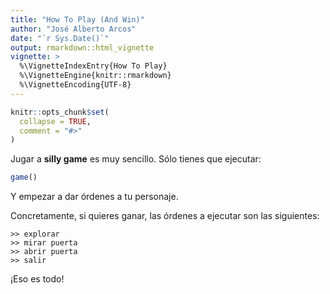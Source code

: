 ```yaml
---
title: "How To Play (And Win)"
author: "José Alberto Arcos"
date: "`r Sys.Date()`"
output: rmarkdown::html_vignette
vignette: >
  %\VignetteIndexEntry{How To Play}
  %\VignetteEngine{knitr::rmarkdown}
  %\VignetteEncoding{UTF-8}
---
```


```r
knitr::opts_chunk$set(
  collapse = TRUE,
  comment = "#>"
)
```

Jugar a __silly game__ es muy sencillo. Sólo tienes que ejecutar:
```r
game()
```
Y empezar a dar órdenes a tu personaje.

Concretamente, si quieres ganar, las órdenes a ejecutar son las siguientes:

```
>> explorar
>> mirar puerta
>> abrir puerta
>> salir
```

¡Eso es todo!
